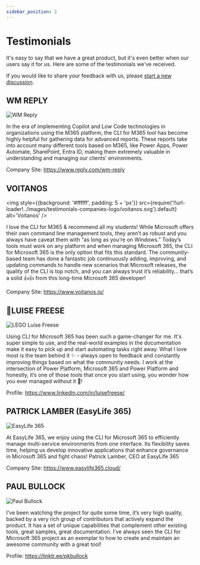 ```yaml
---
sidebar_position: 2
---
```


# Testimonials

It's easy to say that we have a great product, but it's even better when our users say it for us. 
Here are some of the testimonials we've received.

If you would like to share your feedback with us, please [start a new discussion](https://github.com/pnp/cli-microsoft365/discussions/new?category=kind-words).

## WM REPLY

![WM Reply](../images/testimonials-companies-logo/wm-reply.png)

In the era of implementing Copilot and Low Code technologies in organizations using the M365 platform, the CLI for M365 tool has become highly helpful for gathering data for advanced reports. These reports take into account many different tools based on M365, like Power Apps, Power Automate, SharePoint, Entra ID, making them extremely valuable in understanding and managing our clients’ environments.

Company Site: https://www.reply.com/wm-reply

## VOITANOS

<img style={{background: '#ffffff', padding: 5 + 'px'}} src={require('!!url-loader!../images/testimonials-companies-logo/voitanos.svg').default} alt='Voitanos' />

I love the CLI for M365 & recommend all my students! While Microsoft offers their own command line management tools, they aren’t as robust and you always have caveat them with “as long as you’re on Windows.” Today’s tools must work on any platform and when managing Microsoft 365, the CLI for Microsoft 365 is the only option that fits this standard. The community-based team has done a fantastic job continuously adding, improving, and updating commands to handle new scenarios that Microsoft releases, the quality of the CLI is top notch, and you can always trust it’s reliability… that’s a solid 👍👍 from this long-time Microsoft 365 developer!

Company Site: https://www.voitanos.io/

## 👑LUISE FREESE

![LEGO Luise Freese](../images/testimonials-companies-logo/lego-cli.png)

Using CLI for Microsoft 365 has been such a game-changer for me. It's super simple to use, and the real-world examples in the documentation make it easy to pick up and start automating tasks right away. What I love most is the team behind it  ✨ - always open to feedback and constantly improving things based on what the community needs. I work at the intersection of Power Platform, Microsoft 365 and Power Platform and honestly, it’s one of those tools that once you start using, you wonder how you ever managed without it 💖!

Profile: https://www.linkedin.com/in/luisefreese/

## PATRICK LAMBER (EasyLife 365)

![EasyLife 365](../images/testimonials-companies-logo/pla-easy-life-365.png)

At EasyLife 365, we enjoy using the CLI for Microsoft 365 to efficiently manage multi-service environments from one interface. Its flexibility saves time, helping us develop innovative applications that enhance governance in Microsoft 365 and fight chaos!
Patrick Lamber, CEO at EasyLife 365

Company Site: https://www.easylife365.cloud/

## PAUL BULLOCK

![Paul Bullock](../images/testimonials-companies-logo/paul.jpg)

I’ve been watching the project for quite some time, it’s very high quality, backed by a very rich group of contributors that actively expand the product. It has a set of unique capabilities that complement other existing tools, great samples, great documentation. I’ve always seen the CLI for Microsoft 365 project as an exemplar to how to create and maintain an awesome community with a great tool! 

Profile: https://linktr.ee/pkbullock

